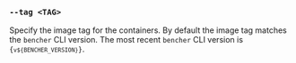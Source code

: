 
### `--tag <TAG>`

Specify the image tag for the containers.
By default the image tag matches the `bencher` CLI version.
The most recent `bencher` CLI version is <code>{`v${BENCHER_VERSION}`}</code>.
